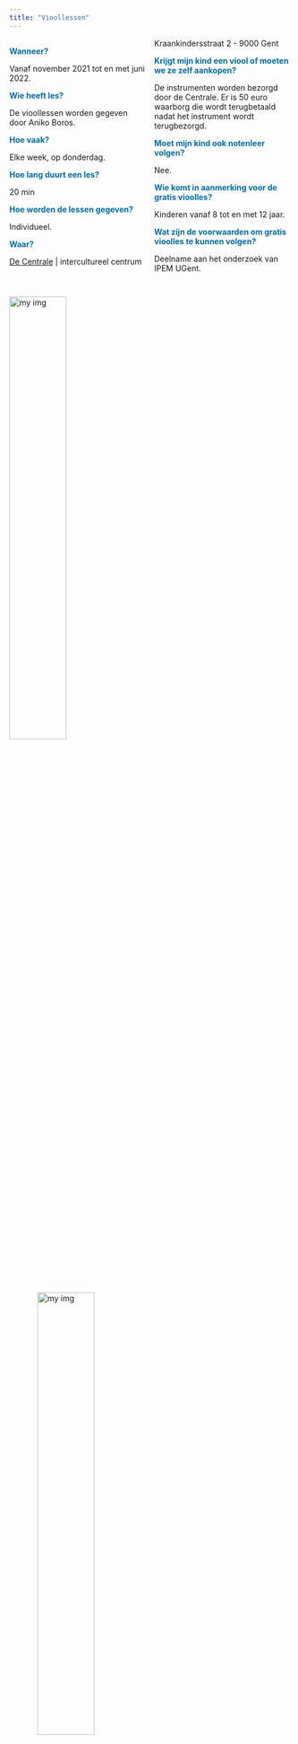 ```yaml
---
title: "Vioollessen"
---
```


<style>
h1 {
  color: #006DB0;
}

navbar-brand {
color:#FFAD01!important;
font-weight: 500;
font-size: 20px;
}

.col2 {
    columns: 2 200px;         
    -webkit-columns: 2 200px;
    -moz-columns: 2 200px;   
  }
.col3 {
    columns: 3 100px;
    -webkit-columns: 3 100px;
    -moz-columns: 3 100px;
  }

</style> 


<div class="col2">  
<span style="color: #006DB0;">**Wanneer?**</span>

Vanaf november 2021 tot en met juni 2022. 

<span style="color: #006DB0;">**Wie heeft les?**</span>

De vioollessen worden gegeven door Aniko Boros. 

<span style="color: #006DB0;">**Hoe vaak?**</span>

Elke week, op donderdag. 

<span style="color: #006DB0;">**Hoe lang duurt een les?**</span>

20 min 

<span style="color: #006DB0;">**Hoe worden de lessen gegeven?**</span>

Individueel. 


<span style="color: #006DB0;">**Waar?**</span>

[De Centrale](www.decentrale.be) | intercultureel centrum

Kraankindersstraat 2 - 9000 Gent


<span style="color: #006DB0;">**Krijgt mijn kind een viool of moeten we ze zelf aankopen?**</span>

De instrumenten worden bezorgd door de Centrale. Er is 50 euro waarborg die wordt terugbetaald nadat het instrument wordt terugbezorgd.

<span style="color: #006DB0;">**Moet mijn kind ook notenleer volgen?**</span>

Nee. 

<span style="color: #006DB0;">**Wie komt in aanmerking voor de gratis vioolles?**</span>

Kinderen vanaf 8 tot en met 12 jaar.

<span style="color: #006DB0;">**Wat zijn de voorwaarden om gratis vioolles te kunnen volgen?**</span>

Deelname aan het onderzoek van IPEM UGent.


</div>

 <img style="float: bottom; margin: 20px 0px 0px 0px; width: 45%" src="ashkan.jpg" alt="my img" />
<img style=" margin: 20px 00px 0px 50px; width: 45%" src="chuttersnap.jpg" alt="my img" />
  

<div class="col2">  
<span style="font-size: 8px;"> Photo by Ashkan Forouzani on <a href="https://unsplash.com/@ashkfor121?utm_source=unsplash&utm_medium=referral&utm_content=creditCopyText"> Unsplash</a></span>

<span style="font-size: 8px;"> Photo by Chuttersnap on <a href="https://unsplash.com/s/photos/violinist?utm_source=unsplash&utm_medium=referral&utm_content=creditCopyText">Unsplash</a></span>
  
</div>